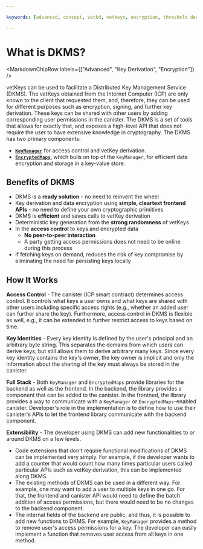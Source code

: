 ```yaml
---

keywords: [advanced, concept, vetkd, vetkeys, encryption, threshold decryption, encrypted threshold key derivation, dkms, distributed key management service]

---
```



# What is DKMS?

<MarkdownChipRow labels={["Advanced", "Key Derivation", "Encryption"]} />

vetKeys can be used to facilitate a Distributed Key Management Service (DKMS).
The vetKeys obtained from the Internet Computer (ICP) are only known to the client that requested them, and, therefore, they can be used for different purposes such as encryption, signing, and further key derivation.
These keys can be shared with other users by adding corresponding user permissions in the canister.
The DKMS is a set of tools that allows for exactly that, and exposes a high-level API that does not require the user to have extensive knowledge in cryptography.
The DKMS has two primary components:
- **[`KeyManager`](./key-manager.mdx)** for access control and vetKey derivation.
- **[`EncryptedMaps`](./encrypted-maps.mdx)**, which buils on top of the `KeyManager`, for efficient data encryption and storage in a key-value store.

## Benefits of DKMS

- DKMS is a **ready solution** - no need to reinvent the wheel
- Key derivation and data encryption using **simple, cleartext frontend APIs** - no need to define your own cryptographic primitives
- DKMS is **efficient** and saves calls to vetKey derivation
- Deterministic key generation from the **strong randomness** of vetKeys
- In the **access control** to keys and encrypted data
    - **No peer-to-peer interaction**
    - A party getting access permissions does not need to be online during this process
- If fetching keys on demand, reduces the risk of key compromise by eliminating the need for persisting keys locally

## How It Works

**Access Control** - The canister (ICP smart contract) determines access control. It controls what keys a user owns and what keys are shared with other users including specific access rights (e.g., whether an added user can further share the key). Furthermore, access control in DKMS is flexible as well, e.g., it can be extended to further restrict access to keys based on time.

**Key Identities** - Every key identity is defined by the user's principal and an arbitrary byte string. This separates the domains from which users can derive keys, but still allows them to derive arbitrary many keys. Since every key identity contains the key's owner, the key owner is implicit and only the information about the sharing of the key must always be stored in the canister.

**Full Stack** - Both `KeyManager` and `EncryptedMaps` provide libraries for the backend as well as the frontend. In the backend, the library provides a component that can be added to the canister. In the frontned, the library provides a way to communicate with a `KeyManager` or `EncryptedMaps`-enabled canister. Developer's role in the implementation is to define how to use their canister's APIs to let the frontend library communicate with the backend component.

**Extensibility** - The developer using DKMS can add new functionalities to or around DKMS on a few levels.
- Code extensions that don't require functional modifications of DKMS can be implemented very simply. For example, if the developer wants to add a counter that would count how many times particular users called particular APIs such as vetKey derivation, this can be implemented along DKMS.
- The existing methods of DKMS can be used in a different way. For example, one may want to add a user to multiple keys in one go. For that, the frontend and canister API would need to define the batch addition of access permissions, but there would need to be no changes to the backend component.
- The internal fields of the backend are public, and thus, it is possible to add new functions to DKMS. For example, `KeyManager` provides a method to remove user's access permissions for a key. The developer can easily implement a function that removes user access from all keys in one method.
